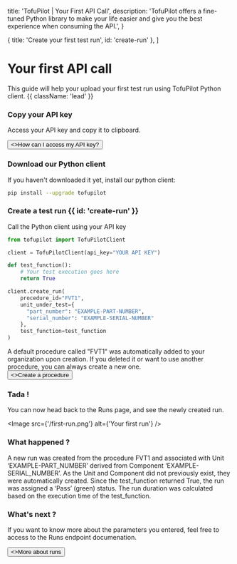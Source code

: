   title: 'TofuPilot | Your First API Call',
  description:
    'TofuPilot offers a fine-tuned Python library to make your life easier and give you the best experience when consuming the API.',
}

  { title: 'Create your first test run', id: 'create-run' },
]

# Your first API call

This guide will help your upload your first test run using TofuPilot Python client. {{ className: 'lead' }}

### Copy your API key

Access your API key and copy it to clipboard.

<div className="not-prose">
  <Button href="/api-key" variant="text" arrow="right">
    <>How can I access my API key?</>
  </Button>
</div>

### Download our Python client

If you haven't downloaded it yet, install our python client:

<Row>
  <Col>

```bash {{ title: 'bash' }}
pip install --upgrade tofupilot
```

  </Col>
</Row>

### Create a test run {{ id: 'create-run' }}

Call the Python client using your API key

<Row>
  <Col>

```python {{ title: 'client.py'}}
from tofupilot import TofuPilotClient

client = TofuPilotClient(api_key="YOUR API KEY")

def test_function():
    # Your test execution goes here
    return True

client.create_run(
    procedure_id="FVT1",
    unit_under_test={
      "part_number": "EXAMPLE-PART-NUMBER",
      "serial_number": "EXAMPLE-SERIAL-NUMBER"
    },
    test_function=test_function
)
```

  </Col>
</Row>

<Note>
  A default procedure called "FVT1" was automatically added to your organization
  upon creation. If you deleted it or want to use another procedure, you can
  always create a new one.
  <div className="not-prose">
    <Button href="#" variant="text" arrow="right">
      <>Create a procedure</>
    </Button>
  </div>
</Note>

### Tada !

You can now head back to the Runs page, and see the newly created run.

<Image src={'/first-run.png'} alt={'Your first run'} />

### What happened ?

A new run was created from the procedure FVT1 and associated with Unit ‘EXAMPLE-PART_NUMBER’ derived from Component ‘EXAMPLE-SERIAL_NUMBER’. As the Unit and Component did not previously exist, they were automatically created. Since the test_function returned True, the run was assigned a ‘Pass’ (green) status. The run duration was calculated based on the execution time of the test_function.

### What's next ?

If you want to know more about the parameters you entered, feel free to access to the Runs endpoint documenation.

<div className="not-prose">
  <Button href="/runs" variant="text" arrow="right">
    <>More about runs</>
  </Button>
</div>
